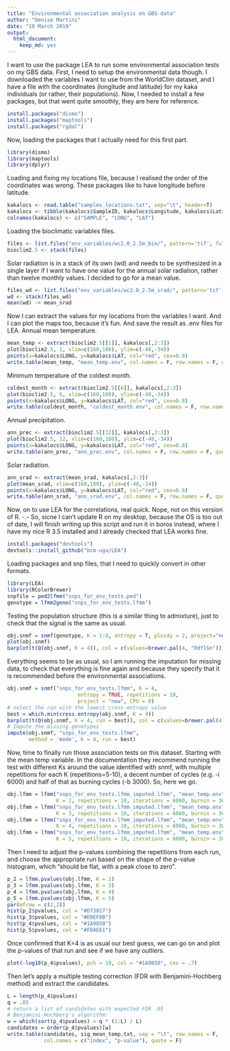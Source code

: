 ```yaml
---
title: "Environmental association analysis on GBS data"
author: "Denise Martini"
date: "19 March 2019"
output: 
  html_document: 
    keep_md: yes
---
```


I want to use the package LEA to run some environmental association tests on my GBS data. First, I need to setup the environmental data though. I downloaded the variables I want to use from the WorldClim dataset, and I have a file with the coordinates (longitude and latitude) for my kaka individuals (or rather, their populations).
Now, I needed to install a few packages, but that went quite smoothly, they are here for reference. 

```r
install.packages("dismo")
install.packages("maptools")
install.packages("rgdal")
```

Now, loading the packages that I actually need for this first part.

```r
library(dismo)
library(maptools)
library(dplyr)
```

Loading and fixing my locations file, because I realised the order of the coordinates was wrong. These packages like to have longitude before latitude.

```r
kakalocs <- read.table("samples_locations.txt", sep="\t", header=T)
kakalocs <- tibble(kakalocs$SampleID, kakalocs$Longitude, kakalocs$Latitude)
colnames(kakalocs) <- c("SAMPLE", "LONG", "LAT")
```

Loading the bioclimatic variables files.

```r
files <- list.files("env_variables/wc2.0_2.5m_bio/", pattern='tif', full.names=TRUE)
bioclim2.5 <- stack(files)
```

Solar radiation is in a stack of its own (wd) and needs to be synthesized in a single layer if I want to have one value for the annual solar radiation, rather than twelve monthly values. I decided to go for a mean value.

```r
files_wd <- list.files("env_variables/wc2.0_2.5m_srad/", pattern='tif', full.names=TRUE)
wd <- stack(files_wd)
mean(wd) -> mean_srad
```

Now I can extract the values for my locations from the variables I want. And I can plot the maps too, because it's fun. And save the result as .env files for LEA.
Annual mean temperature.

```r
mean_temp <- extract(bioclim2.5[[1]], kakalocs[,2:3])
plot(bioclim2.5, 1, xlim=c(160,180), ylim=c(-48,-34))
points(x=kakalocs$LONG, y=kakalocs$LAT, col="red", cex=0.8)
write.table(mean_temp, "mean_temp.env", col.names = F, row.names = F, quote = F)
```

Minimum temperature of the coldest month.

```r
coldest_month <- extract(bioclim2.5[[6]], kakalocs[,2:3])
plot(bioclim2.5, 6, xlim=c(160,180), ylim=c(-48,-34))
points(x=kakalocs$LONG, y=kakalocs$LAT, col="red", cex=0.8)
write.table(coldest_month, "coldest_month.env", col.names = F, row.names = F, quote = F)
```

Annual precipitation.

```r
ann_prec <- extract(bioclim2.5[[12]], kakalocs[,2:3])
plot(bioclim2.5, 12, xlim=c(160,180), ylim=c(-48,-34))
points(x=kakalocs$LONG, y=kakalocs$LAT, col="red", cex=0.8)
write.table(ann_prec, "ann_prec.env", col.names = F, row.names = F, quote = F)
```

Solar radiation.

```r
ann_srad <- extract(mean_srad, kakalocs[,2:3])
plot(mean_srad, xlim=c(160,180), ylim=c(-48,-34))
points(x=kakalocs$LONG, y=kakalocs$LAT, col="red", cex=0.8)
write.table(ann_srad, "ann_srad.env", col.names = F, row.names = F, quote = F)
```

Now, on to use LEA for the correlations, real quick.
Nope, not on this version of R. -.-
So, sicne I can't update R on my desktop, because the OS is too out of date, I will finish writing up this script and run it in boros instead, where I have my nice R 3.5 installed and I already checked that LEA works fine.

```r
install.packages("devtools")
devtools::install_github("bcm-uga/LEA")
```

Loading packages and snp files, that I need to quickly convert in other formats.

```r
library(LEA)
library(RColorBrewer)
snpfile = ped2lfmm("snps_for_env_tests.ped")
genotype = lfmm2geno("snps_for_env_tests.lfmm")
```

Testing the population structure (this is a similar thing to admixture), just to check that the signal is the same as usual.

```r
obj.snmf = snmf(genotype, K = 1:8, entropy = T, ploidy = 2, project="new", CPU = 8)
plot(obj.snmf)
barplot(t(Q(obj.snmf, K = 4)), col = c(values=brewer.pal(4, "RdYlGn")))
```

Everything seems to be as usual, so I am running the imputation for missing data, to check that everything is fine again and because they specify that it is recommended before the environmental associations.

```r
obj.snmf = snmf("snps_for_env_tests.lfmm", K = 4,
                       entropy = TRUE, repetitions = 10,
                       project = "new", CPU = 8)
# select the run with the lowest cross-entropy value
best = which.min(cross.entropy(obj.snmf, K = 4))
barplot(t(Q(obj.snmf, K = 4, run = best)), col = c(values=brewer.pal(4, "RdYlGn")))
# Impute the missing genotypes
impute(obj.snmf, "snps_for_env_tests.lfmm",
       method = 'mode', K = 4, run = best)
```

Now, time to finally run those association tests on this dataset. Starting with the mean temp variable.
In the documentation they recommend running the test with different Ks around the value identified with snmf, with multiple repetitions for each K (repetitions=5-10), a decent number of cycles (e.g. -i 6000) and half of that as burning cycles (-b 3000). So, here we go.

```r
obj.lfmm = lfmm("snps_for_env_tests.lfmm_imputed.lfmm", "mean_temp.env", 
                K = 2, repetitions = 10, iterations = 6000, burnin = 3000, project="new", CPU = 8)
obj.lfmm = lfmm("snps_for_env_tests.lfmm_imputed.lfmm", "mean_temp.env", 
                K = 3, repetitions = 10, iterations = 6000, burnin = 3000, project="continue", CPU = 8)
obj.lfmm = lfmm("snps_for_env_tests.lfmm_imputed.lfmm", "mean_temp.env", 
                K = 4, repetitions = 10, iterations = 6000, burnin = 3000, project="continue", CPU = 8)
obj.lfmm = lfmm("snps_for_env_tests.lfmm_imputed.lfmm", "mean_temp.env", 
                K = 5, repetitions = 10, iterations = 6000, burnin = 3000, project="continue", CPU = 8)
```

Then I need to adjust the p-values combining the repetitions from each run, and choose the appropriate run based on the shape of the p-value histogram, which "should be flat, with a peak close to zero".

```r
p_2 = lfmm.pvalues(obj.lfmm, K = 2)
p_3 = lfmm.pvalues(obj.lfmm, K = 3)
p_4 = lfmm.pvalues(obj.lfmm, K = 4)
p_5 = lfmm.pvalues(obj.lfmm, K = 5)
par(mfrow = c(2,2))
hist(p_2$pvalues, col = "#D73027")
hist(p_3$pvalues, col = "#D9EF8B")
hist(p_4$pvalues, col = "#1A9850")
hist(p_5$pvalues, col = "#FDAE61")
```

Once confirmed that K=4 is as usual our best guess, we can go on and plot the p-values of that run and see if we have any outliers.

```r
plot(-log10(p_4$pvalues), pch = 19, col = "#1A9850", cex = .7)
```

Then let's apply a multiple testing correction (FDR with Benjamini-Hochberg method) and extract the candidates.

```r
L = length(p_4$pvalues)
q = .05
# return a list of candidates with expected FDR .05
# Benjamini-Hochberg's algorithm:
w = which(sort(p_4$pvalues) < q * (1:L) / L)
candidates = order(p_4$pvalues)[w]
write.table(candidates, sig_mean_temp.txt, sep = "\t", row.names = F,
            col.names = c("index", "p-value"), quote = F)
```

